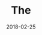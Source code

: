 ---
title: The #1 reason Facebook won’t ever change
description: A short reflection on user experience and design.
date: 2018-02-25
readingTime: 1
---